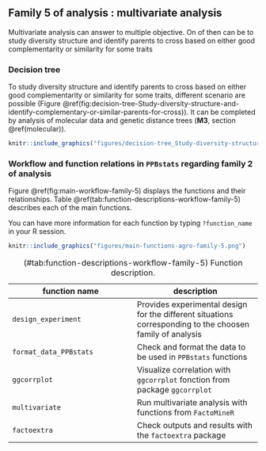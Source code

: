 ## Family 5 of analysis : multivariate analysis {#family-5}

Multivariate analysis can answer to multiple objective.
On of then can be to study diversity structure and identify parents to cross based on either good complementarity or similarity for some traits 

### Decision tree


To study diversity structure and identify parents to cross based on either good complementarity or similarity for some traits, different scenario are possible (Figure \@ref(fig:decision-tree-Study-diversity-structure-and-identify-complementary-or-similar-parents-for-cross)).
It can be completed by analysis of molecular data and genetic distance trees (**M3**, section \@ref(molecular)).


```r
knitr::include_graphics("figures/decision-tree_Study-diversity-structure-and-identify-complementary-or-similar-parents-for-cross.png")
```


### Workflow and function relations in `PPBstats` regarding family 2 of analysis

Figure \@ref(fig:main-workflow-family-5) displays the functions and their relationships.
Table \@ref(tab:function-descriptions-workflow-family-5) describes each of the main functions.

You can have more information for each function by typing `?function_name` in your R session.

```r
knitr::include_graphics("figures/main-functions-agro-family-5.png")
```

| function name | description |
| --- | --- |
| `design_experiment` | Provides experimental design for the different situations corresponding to the choosen family of analysis |
| `format_data_PPBstats` | Check and format the data to be used in `PPBstats` functions |
| `ggcorrplot` | Visualize correlation with `ggcorrplot` fonction from package `ggcorrplot` |
| `multivariate` | Run multivariate analysis with functions from `FactoMineR` |
| `factoextra` |  Check outputs and results with the `factoextra` package |
Table: (\#tab:function-descriptions-workflow-family-5) Function description.



